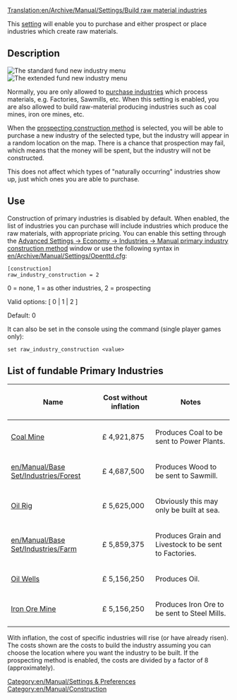 [[Translation:en/Archive/Manual/Settings/Build raw material industries]]


[[Category:en/Manual/Settings & Preferences]]
[[Category:en/Manual/Construction]]

This [[en/Archive/Manual/Settings/Advanced Settings|setting]] will enable you to purchase and either prospect or place industries which create raw materials.

== Description ==
[[File:en/Archive/Manual/Settings/Raw industry construction basic.png|right|frame|The standard fund new industry menu]]
[[File:en/Archive/Manual/Settings/Raw industry construction extended.png|right|frame|The extended fund new industry menu]]

Normally, you are only allowed to [[en/Manual/Industries|purchase industries]] which process materials, e.g. Factories, Sawmills, etc.  When this setting is enabled, you are also allowed to build raw-material producing industries such as coal mines, iron ore mines, etc.

When the [[en/Manual/Industries#prospecting-new-industries|prospecting construction method]] is selected, you will be able to purchase a new industry of the selected type, but the industry will appear in a random location on the map. There is a chance that prospection may fail, which means that the money will be spent, but the industry will not be constructed.

This does not affect which types of "naturally occurring" industries show up, just which ones you are able to purchase.

== Use ==

Construction of primary industries is disabled by default.  When enabled, the list of industries you can purchase will include industries which produce the raw materials, with appropriate pricing. You can enable this setting through the [[en/Archive/Manual/Settings/Advanced Settings/Economy#manual-primary-industry-construction-method|Advanced Settings -> Economy -> Industries -> Manual primary industry construction method]] window or use the following syntax in [[en/Archive/Manual/Settings/Openttd.cfg]]:

<pre>
[construction]
raw_industry_construction = 2
</pre>

0 = none, 1 = as other industries, 2 = prospecting

Valid options: [ 0 | 1 | 2 ]

Default: 0

It can also be set in the console using the command (single player games only):

<pre>
set raw_industry_construction <value>
</pre>

==List of fundable Primary Industries==
{{en/Todo|Add the primary industries from Sub-arctic, Tropical, and Toyland climates to the list below.}}

{| class="wikitable"

|-

! Name

! Cost without inflation

! Notes

|-

| [[en/Manual/Base Set/Industries/Coal Mine|Coal Mine]]
| £ 4,921,875

| Produces Coal to be sent to Power Plants.

|-

| [[en/Manual/Base Set/Industries/Forest]]
| £ 4,687,500

| Produces Wood to be sent to Sawmill.

|-

| [[en/Manual/Base Set/Industries/Oil Rig|Oil Rig]]
| £ 5,625,000

| Obviously this may only be built at sea.
|-

| [[en/Manual/Base Set/Industries/Farm]]
| £ 5,859,375

| Produces Grain and Livestock to be sent to Factories.

|-

| [[en/Manual/Base Set/Industries/Oil Wells|Oil Wells]]
| £ 5,156,250

| Produces Oil.

|-

| [[en/Manual/Base Set/Industries/Iron Ore Mine|Iron Ore Mine]]
| £ 5,156,250

| Produces Iron Ore to be sent to Steel Mills.
|}

With inflation, the cost of specific industries will rise (or have already risen).
The costs shown are the costs to build the industry assuming you can choose the location where you want the industry to be built. If the prospecting method is enabled, the costs are divided by a factor of 8 (approximately).

<!-- Added some notes, may need more industries listed here -->